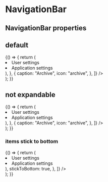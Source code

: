 
<Meta title="Components/NavigationBar" component={NavigationBar} />

# NavigationBar

## NavigationBar properties

## default

<Canvas>
  <Story name="default" height="450px">
    {() => {
      return (
        <div style={{ height: "400px", position: "relative" }}>
          <NavigationBar
            position="absolute"
            height="100%"
            items={[
              {
                caption: "Dashboard",
                icon: "dashboard",
              },
              {
                caption: "Applications",
                icon: "application",
              },
              {
                caption: "Settings",
                icon: "settings",
                children: (
                  <ul
                    style={{
                      backgroundColor: "green",
                      padding: "0.5rem 1rem",
                      border: "solid 1px black",
                    }}
                  >
                    <li>User settings</li>
                    <li>Application settings</li>
                  </ul>
                ),
              },
              {
                caption: "Archive",
                icon: "archive",
              },
            ]}
          />
        </div>
      );
    }}
  </Story>
</Canvas>

## not expandable

<Canvas>
  <Story name="not-expandable" height="450px">
    {() => {
      return (
        <div style={{ height: "400px", position: "relative" }}>
          <NavigationBar
            position="absolute"
            height="100%"
            expandable={false}
            items={[
              {
                caption: "Dashboard",
                icon: "dashboard",
              },
              {
                caption: "Applications",
                icon: "application",
              },
              {
                caption: "Settings",
                icon: "settings",
                children: (
                  <ul
                    style={{
                      backgroundColor: "green",
                      padding: "0.5rem 1rem",
                      border: "solid 1px black",
                    }}
                  >
                    <li>User settings</li>
                    <li>Application settings</li>
                  </ul>
                ),
              },
              {
                caption: "Archive",
                icon: "archive",
              },
            ]}
          />
        </div>
      );
    }}
  </Story>
</Canvas>

### items stick to bottom

<Canvas>
  <Story name="items-to-bottom" height="450px">
    {() => {
      return (
        <div style={{ height: "400px", position: "relative" }}>
          <NavigationBar
            position="absolute"
            height="100%"
            items={[
              {
                caption: "Dashboard",
                icon: "dashboard",
              },
              {
                caption: "Applications",
                icon: "application",
              },
              {
                caption: "Notifications",
                icon: "bell",
                stickToBottom: true,
              },
              {
                caption: "Archive",
                icon: "archive",
                stickToBottom: true,
              },
              {
                caption: "Settings",
                icon: "settings",
                children: (
                  <ul
                    style={{
                      backgroundColor: "green",
                      padding: "0.5rem 1rem",
                      border: "solid 1px black",
                    }}
                  >
                    <li>User settings</li>
                    <li>Application settings</li>
                  </ul>
                ),
                stickToBottom: true,
              },
            ]}
          />
        </div>
      );
    }}
  </Story>
</Canvas>
